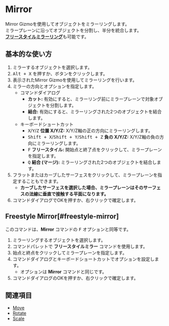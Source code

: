 
# Mirror

<Reference shortcut="Alt + X" command="Mirror" button="推奨コマンドメニューで "  buttonIcon='button-mirror'/>

Mirror Gizmoを使用してオブジェクトをミラーリングします。  
ミラープレーンに沿ってオブジェクトを分割し、半分を統合します。  
[**フリースタイルミラーリング**](#freestyle-mirror)も可能です。

## 基本的な使い方

1. ミラーするオブジェクトを選択します。  
2. <kbd>Alt + X</kbd> を押すか、ボタンをクリックします。  
3. 表示されたMirror Gizmoを使用してミラーリングを行います。  
4. ミラーの方向とオプションを指定します。  
   - <Kst>コマンドダイアログ</Kst>  
      - **カット:** 有効にすると、ミラーリング前にミラープレーンで対象オブジェクトを分割します。  
      - **結合:** 有効にすると、ミラーリングされた2つのオブジェクトを結合します。  
   - <Kst>キーボードショートカット</Kst>  
      - <kbd>X</kbd>/<kbd>Y</kbd>/<kbd>Z</kbd> **位置 X/Y/Z:** X/Y/Z軸の正の方向にミラーリングします。  
      - <kbd>Shift + X</kbd>/<kbd>Shift + Y</kbd>/<kbd>Shift + Z</kbd> **負の X/Y/Z:** X/Y/Z軸の負の方向にミラーリングします。  
      - <kbd>F</kbd> **フリースタイル:** 開始点と終了点をクリックして、ミラープレーンを指定します。  
      - <kbd>Q</kbd> **結合 (マージ):** ミラーリングされた2つのオブジェクトを結合します。  
5. フラットまたはカーブしたサーフェスをクリックして、ミラープレーンを指定することもできます。  
   - **カーブしたサーフェスを選択した場合、ミラープレーンはそのサーフェスの法線に垂直で接触する平面になります。**  
6. コマンドダイアログでOKを押すか、右クリックで確定します。


## Freestyle Mirror[#freestyle-mirror]

このコマンドは、**Mirror** コマンドの <kbd>F</kbd> オプションと同等です。

1. ミラーリングするオブジェクトを選択します。  
2. コマンドパレットで **フリースタイルミラー** コマンドを使用します。  
3. 始点と終点をクリックしてミラープレーンを指定します。  
4. コマンドダイアログとキーボードショートカットでオプションを設定します。  
   - オプションは **Mirror** コマンドと同じです。  
5. コマンドダイアログのOKを押すか、右クリックで確定します。  


<VideoPlayer fileName="freestyle-mirror"/>

## 関連項目
- [Move](move)
- [Rotate](rotate)
- [Scale](scale)